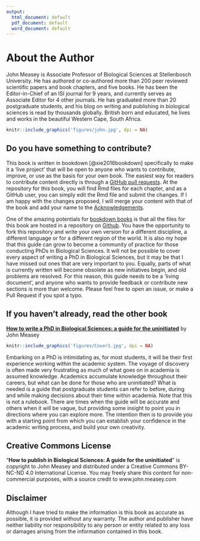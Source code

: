 ---
output:
  html_document: default
  pdf_document: default
  word_document: default
---
# About the Author {- #author}

John Measey is Associate Professor of Biological Sciences at Stellenbosch University. He has authored or co-authored more than 200 peer reviewed scientific papers and book chapters, and five books. He has been the Editor-in-Chief of an ISI journal for 9 years, and currently serves as Associate Editor for 4 other journals. He has graduated more than 20 postgraduate students, and his blog on writing and publishing in biological sciences is read by thousands globally. British born and educated, he lives and works in the beautiful Western Cape, South Africa.

```{r fig.align='right', out.width = '15%', echo=FALSE, include=identical(knitr:::pandoc_to(), 'html'), fig.link='http://john.measey.com/About-Me'}
knitr::include_graphics('figures/john.jpg', dpi = NA)
```


## Do you have something to contribute? {- #contribute}

This book is written in bookdown [@xie2016bookdown] specifically to make it a 'live project' that will be open to anyone who wants to contribute, improve, or use as the basis for your own book. The easiest way for readers to contribute content directly is through a [GitHub pull requests](https://help.github.com/articles/about-pull-requests/). At the repository for this book, you will find Rmd files for each chapter, and as a GitHub user, you can simply edit the Rmd file and submit the changes. If I am happy with the changes proposed, I will merge your content with that of the book and add your name to the [Acknowledgements](#acknowledge). 

One of the amazing potentials for [bookdown books](https://bookdown.org/) is that all the files for this book are hosted in a repository on [Github](https://github.com/johnmeasey/How-to-write-a-PhD-in-Biological-Sciences/tree/main). You have the opportunity to fork this repository and write your own version for a different discipline, a different language or for a different region of the world. It is also my hope that this guide can grow to become a community of practice for those conducting PhDs in Biological Sciences. It will not be possible to cover every aspect of writing a PhD in Biological Sciences, but it may be that I have missed out ones that are very important to you. Equally, parts of what is currently written will become obsolete as new initiatives begin, and old problems are resolved. For this reason, this guide needs to be a 'living document', and anyone who wants to provide feedback or contribute new sections is more than welcome. Please feel free to open an issue, or make a Pull Request if you spot a typo. 

## If you haven't already, read the other book {- #otherbook}

**[How to write a PhD in Biological Sciences: a guide for the uninitiated](http://www.howtowriteaphd.org/)** by John Measey 

```{r fig.align='left', out.width = '45%', echo=FALSE, include=identical(knitr:::pandoc_to(), 'html'), fig.link='http://www.howtowriteaphd.org'}
knitr::include_graphics('figures/Cover1.jpg', dpi = NA)
```

Embarking on a PhD is intimidating as, for most students, it will be their first experience working within the academic system. The voyage of discovery is often made very frustrating as much of what goes on in academia is assumed knowledge. Academics accumulate knowledge throughout their careers, but what can be done for those who are uninitiated? What is needed is a guide that postgraduate students can refer to before, during and while making decisions about their time within academia. Note that this is not a rulebook. There are times when the guide will be accurate and others when it will be vague, but providing some insight to point you in directions where you can explore more. The intention then is to provide you with a starting point from which you can establish your confidence in the academic writing process, and build your own creativity.

## Creative Commons License {-}
"**How to publish in Biological Sciences: A guide for the uninitiated**" is copyright to John Measey and distributed under a Creative Commons BY-NC-ND 4.0 International License. You may freely share this content for non-commercial purposes, with a source credit to www.john.measey.com

## Disclaimer {-}

Although I have tried to make the information is this book as accurate as possible, it is provided without any warranty. The author and publisher have neither liability nor responsibility to any person or entity related to any loss or damages arising from the information contained in this book.

